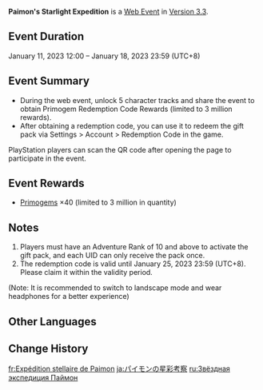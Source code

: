 {{EventTabs}}
{{Event
|name              = Paimon's Starlight Expedition
|image             = Paimon's Starlight Expedition.png
|type              = Web
|time_known        = yes
|time_start        = 2023-01-11 12:00:00
|time_start_offset = GMT+8
|time_end          = 2023-01-18 23:59:59
|time_end_offset   = GMT+8
|link              = https://genshin.hoyoverse.com/en/news/detail/28767
|link2             = https://act.hoyolab.com/bbs/event/20230111ost/index.html
|link2name         = Event Page
}}
{{Description|Every star that twinkles<br />is a record of an encounter on our journey.<br />Hey Travelers, come and pass Paimon's test<br />and remember our friends from the journey, together!}}
'''Paimon's Starlight Expedition''' is a [[Web Event]] in [[Version 3.3]].

==Event Duration==
January 11, 2023 12:00 – January 18, 2023 23:59 (UTC+8)

==Event Summary==
* During the web event, unlock 5 character tracks and share the event to obtain Primogem Redemption Code Rewards (limited to 3 million rewards).
* After obtaining a redemption code, you can use it to redeem the gift pack via Settings > Account > Redemption Code in the game.
PlayStation players can scan the QR code after opening the page to participate in the event.

==Event Rewards==
* [[Primogem]]s ×40 (limited to 3 million in quantity)

==Notes==
# Players must have an Adventure Rank of 10 and above to activate the gift pack, and each UID can only receive the pack once.
# The redemption code is valid until January 25, 2023 23:59 (UTC+8). Please claim it within the validity period.
(Note: It is recommended to switch to landscape mode and wear headphones for a better experience)

==Other Languages==
{{Other Languages
|en      = Paimon's Starlight Expedition
|zhs     = 派蒙的星光考察
|zhs_rm  = Pàiméng de Xīngguāng Kǎochá
|zht     = 派蒙的星光考察
|zht_rm  = Pàiméng de Xīngguāng Kǎochá
|zh_tl   = Paimon's Starlight Research
|ja      = パイモンの星彩考察
|ja_rm   = Paimon no Seisai Kousatsu
|ja_tl   = Paimon's Starlight Investigation
|ko      = 페이몬의 별빛 관찰
|ko_rm   = Peimon-ui Byeolbit Gwanchal
|ko_tl   = Paimon's Starlight Observation
|es      = Contando estrellas con Paimon
|es_tl   = Counting Stars with Paimon
|fr      = Expédition stellaire de Paimon
|fr_tl   = Paimon's Stellar Expedition
|ru      = Звёздная экспедиция Паймон
|ru_tl   = Paimon's Stellar Expedition
|th      = สำรวจแสงดาวไปกับ Paimon
|th_rm   = 
|th_tl   = 
|vi      = Thử Thách Ánh Sao Của Paimon
|vi_tl   = 
|de      = Paimons Sternbeobachtung
|de_tl   = Paimon's Stargazing
|id      = Ekspedisi Bintang Paimon
|id_tl   = Paimon's Star Expedition
|pt      = Contando estrelas com a Paimon
|pt_tl   = 
|tr      = Paimon'un Yıldız Işığı Keşfi
|tr_tl   = 
|it      = Spedizione stellare di Paimon
|it_tl   = Paimon's Stellar Expedition
}}

==Change History==
{{Change History|3.3}}

[[fr:Expédition stellaire de Paimon]]
[[ja:パイモンの星彩考察]]
[[ru:Звёздная экспедиция Паймон]]